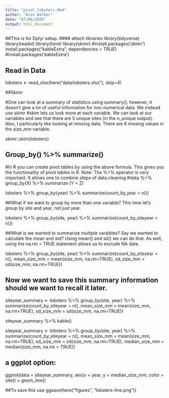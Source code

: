 ```yaml
---
title: "pivot_lobsters.Rmd"
author: "Alex Walker"
date: "07/08/2020"
output: html_document
---
```


##This is for Dplyr setup.
#### attach libraries
library(tidyverse)
library(readxl)
library(here)
library(skimr) #install.packages('skimr')
install.packages("kableExtra", dependencies = TRUE) #install.packages('kableExtra')

## Read in Data

lobsters <- read_xlsx(here("data/lobsters.xlsx"), skip=4)

##Skimr

#One can look at a summary of statistics using summary(); however, it doesn't give a lot of useful information for non-numerical data. We instead use skimr
#skim lets us look more at each variable. We can look at our variables and see that there are 5 unique sites (in the n_unique output). Also, I particularly like looking at missing data. There are 6 missing values in the size_mm variable.

skimr::skim(lobsters)

## Group_by() %>% summarize()
#In R you can create pivot tables by using the above formula. This gives you the functionality of pivot tables in R. Note: The %>% operator is very important. It allows one to combine steps of data cleaning
#data %>% group_by(X) %>% summarize (Y = Z)

lobsters %>%
  group_by(year) %>%
  summarize(count_by_year = n())
  
##What if we want to group by more than one variable? This time let's group by site and year, not just year.

lobsters %>%
  group_by(site, year) %>%
  summarize(count_by_siteyear = n())
  
##What is we wanted to summarize multiple varaibles? Say we wanted to calculate the mean and std? Using mean() and sd() we can do that. As well, using the na.rm = TRUE statement allows us to exclude NA data.

lobsters %>%
  group_by(site, year) %>%
  summarize(count_by_siteyear =  n(), 
            mean_size_mm = mean(size_mm, na.rm=TRUE), 
            sd_size_mm = sd(size_mm, na.rm=TRUE))

## Now we want to save this summary information should we want to recall it later.

siteyear_summary <- lobsters %>%
  group_by(site, year) %>%
  summarize(count_by_siteyear =  n(), 
            mean_size_mm = mean(size_mm, na.rm=TRUE), 
            sd_size_mm = sd(size_mm, na.rm=TRUE))

siteyear_summary %>%
  kable()

siteyear_summary <- lobsters %>%
  group_by(site, year) %>%
  summarize(count_by_siteyear =  n(), 
            mean_size_mm = mean(size_mm, na.rm=TRUE), 
            sd_size_mm = sd(size_mm, na.rm=TRUE),
            median_size_mm = median(size_mm, na.rm = TRUE))

## a ggplot option:
ggplot(data = siteyear_summary, aes(x = year, y = median_size_mm, color = site)) +  geom_line() 

##To save this use
ggsave(here("figures", "lobsters-line.png"))


